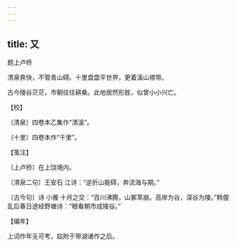 ```yaml
---
---
---
```

title: 又
---



题上卢桥





清泉奔快，不管青山碍。十里盘盘平世界，更着溪山襟带。

古今陵谷茫茫，市朝往往耕桑。此地居然形胜，似曾小小兴亡。





【校】


〔清泉〕四卷本乙集作“清溪”。

〔十里〕四卷本作“千里”。





【笺注】


〔上卢桥〕在上饶境内。

〔清泉二句〕王安石 江诗：“逆折山能碍，奔流海与期。”

〔古今句〕诗 小雅 十月之交：“百川沸腾，山冢萃崩。高岸为谷，深谷为陵。”韩偓 乱后春日途经野塘诗：“眼看朝市成陵谷。”





【编年】


上词作年无可考，姑附于带湖诸作之后。